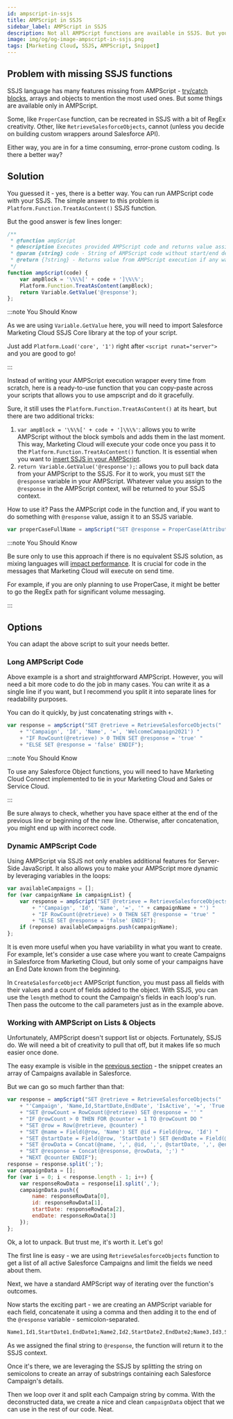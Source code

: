 ```yaml
---
id: ampscript-in-ssjs
title: AMPScript in SSJS
sidebar_label: AMPScript in SSJS
description: Not all AMPScript functions are available in SSJS. But you still can use them.
image: img/og/og-image-ampscript-in-ssjs.png
tags: [Marketing Cloud, SSJS, AMPScript, Snippet]
---
```



<LeadText content="Not all AMPScript functions are available in SSJS. But you still can use them." />

## Problem with missing SSJS functions

SSJS language has many features missing from AMPScript - [try/catch blocks](../debugging-ssjs.mdx#try-to-catch-the-error), arrays and objects to mention the most used ones. But some things are available only in AMPScript.

Some, like `ProperCase` function, can be recreated in SSJS with a bit of RegEx creativity. Other, like `RetrieveSalesforceObjects`, cannot (unless you decide on building custom wrappers around Salesforce API).

Either way, you are in for a time consuming, error-prone custom coding. Is there a better way?

## Solution

You guessed it - yes, there is a better way. You can run AMPScript code with your SSJS. The simple answer to this problem is `Platform.Function.TreatAsContent()` SSJS function.

But the good answer is few lines longer:

```js
/**
 * @function ampScript
 * @description Executes provided AMPScript code and returns value assigned to @Response variable
 * @param {string} code - String of AMPScript code without start/end delimiters. Final outcome should be assigned to @Response to enable passing back to SSJS
 * @return {?string} - Returns value from AMPScript execution if any was assigned to @Response variable
 */
function ampScript(code) {
    var ampBlock = '\%\%[' + code + ']\%\%';
    Platform.Function.TreatAsContent(ampBlock);
    return Variable.GetValue('@response');
};
```

:::note You Should Know

As we are using `Variable.GetValue` here, you will need to import Salesforce Marketing Cloud SSJS Core library at the top of your script.

Just add `Platform.Load('core', '1')` right after `<script runat="server">` and you are good to go!

:::

Instead of writing your AMPScript execution wrapper every time from scratch, here is a ready-to-use function that you can copy-paste across your scripts that allows you to use ampscript and do it gracefully.

Sure, it still uses the `Platform.Function.TreatAsContent()` at its heart, but there are two additional tricks:

1. `var ampBlock = '\%\%[' + code + ']\%\%'`: allows you to write AMPScript without the block symbols and adds them in the last moment. This way, Marketing Cloud will execute your code once you pass it to the `Platform.Function.TreatAsContent()` function. It is essential when you want to [insert SSJS in your AMPScript](#dynamic-ampscript-code).
2. `return Variable.GetValue('@response');`: allows you to pull back data from your AMPScript to the SSJS. For it to work, you must `SET` the `@response` variable in your AMPScript. Whatever value you assign to the `@response` in the AMPScript context, will be returned to your SSJS context.

How to use it? Pass the AMPScript code in the function and, if you want to do something with `@response` value, assign it to an SSJS variable.

```js title="As JavaScript lacks native ProperCase, we can use AMPScript for that"
var properCaseFullName = ampScript("SET @response = ProperCase(AttributeValue('fullName'))");
```

:::note You Should Know

Be sure only to use this approach if there is no equivalent SSJS solution, as mixing languages will [impact performance](../ssjs-vs-ampscript-performance.mdx). It is crucial for code in the messages that Marketing Cloud will execute on send time.

For example, if you are only planning to use ProperCase, it might be better to go the RegEx path for significant volume messaging.

:::

## Options

You can adapt the above script to suit your needs better.

### Long AMPScript Code

Above example is a short and straightforward AMPScript. However, you will need a bit more code to do the job in many cases. You can write it as a single line if you want, but I recommend you split it into separate lines for readability purposes.

You can do it quickly, by just concatenating strings with `+`.

```js title="Check whether there is a Campaign in Salesforce called 'WelcomeCampaign2021'"
var response = ampScript("SET @retrieve = RetrieveSalesforceObjects("
    + "'Campaign', 'Id', 'Name', '=', 'WelcomeCampaign2021') "
    + "IF RowCount(@retrieve) > 0 THEN SET @response = 'true' "
    + "ELSE SET @response = 'false' ENDIF");
```

:::note You Should Know

To use any Salesforce Object functions, you will need to have Marketing Cloud Connect implemented to tie in your Marketing Cloud and Sales or Service Cloud.

:::

Be sure always to check, whether you have space either at the end of the previous line or beginning of the new line. Otherwise, after concatenation, you might end up with incorrect code.

### Dynamic AMPScript Code

Using AMPScript via SSJS not only enables additional features for Server-Side JavaScript. It also allows you to make your AMPScript more dynamic by leveraging variables in the loops:

```js {4} title="Same check as above, but for multiple campaigns and output to an array"
var availableCampaigns = [];
for (var campaignName in campaignList) {
    var response = ampScript("SET @retrieve = RetrieveSalesforceObjects("
        + "'Campaign', 'Id', 'Name', '=', '" + campaignName + "') "
        + "IF RowCount(@retrieve) > 0 THEN SET @response = 'true' "
        + "ELSE SET @response = 'false' ENDIF");
    if (reponse) availableCampaigns.push(campaignName);
};
```

It is even more useful when you have variability in what you want to create. For example, let's consider a use case where you want to create Campaigns in Salesforce from Marketing Cloud, but only some of your campaigns have an End Date known from the beginning.

In `CreateSalesforceObject` AMPScript function, you must pass all fields with their values and a count of fields added to the object. With SSJS, you can use the `length` method to count the Campaign's fields in each loop's run. Then pass the outcome to the call parameters just as in the example above.

### Working with AMPScript on Lists & Objects

Unfortunately, AMPScript doesn't support list or objects. Fortunately, SSJS do. We will need a bit of creativity to pull that off, but it makes life so much easier once done.

The easy example is visible in the [previous section](#dynamic-ampscript-code) - the snippet creates an array of Campaigns available in Salesforce.

But we can go so much farther than that:

```js {8-9,11,14}
var response = ampScript("SET @retrieve = RetrieveSalesforceObjects("
    + "'Campaign', 'Name,Id,StartDate,EndDate', 'IsActive', '=', 'True') "
    + "SET @rowCount = RowCount(@retrieve) SET @response = '' "
    + "IF @rowCount > 0 THEN FOR @counter = 1 TO @rowCount DO "
    + "SET @row = Row(@retrieve, @counter) "
    + "SET @name = Field(@row, 'Name') SET @id = Field(@row, 'Id') "
    + "SET @startDate = Field(@row, 'StartDate') SET @endDate = Field(@row, 'EndDate') "
    + "SET @rowData = Concat(@name, ',', @id, ',', @startDate, ',', @endDate) "
    + "SET @response = Concat(@response, @rowData, ';') "
    + "NEXT @counter ENDIF");
response = response.split(';');
var campaignData = [];
for (var i = 0; i < response.length - 1; i++) {
    var responseRowData = response[i].split(',');
    campaignData.push({
        name: responseRowData[0],
        id: responseRowData[1],
        startDate: responseRowData[2],
        endDate: responseRowData[3]
    });
};
```

Ok, a lot to unpack. But trust me, it's worth it. Let's go!

The first line is easy - we are using `RetrieveSalesforceObjects` function to get a list of all active Salesforce Campaigns and limit the fields we need about them.

Next, we have a standard AMPScript way of iterating over the function's outcomes.

Now starts the exciting part - we are creating an AMPScript variable for each field, concatenate it using a comma and then adding it to the end of the `@response` variable - semicolon-separated.

```css title="Structure of the AMPScript output"
Name1,Id1,StartDate1,EndDate1;Name2,Id2,StartDate2,EndDate2;Name3,Id3,StartDate3,EndDate3
```

As we assigned the final string to `@response`, the function will return it to the SSJS context.

Once it's there, we are leveraging the SSJS by splitting the string on semicolons to create an array of substrings containing each Salesforce Campaign's details.

Then we loop over it and split each Campaign string by comma. With the deconstructed data, we create a nice and clean `campaignData` object that we can use in the rest of our code. Neat.


